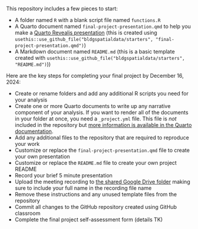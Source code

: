 This repository includes a few pieces to start:

- A folder named `R` with a blank script file named `functions.R`
- A Quarto document named `final-project-presentation.qmd` to help you make a [Quarto Revealjs presentation](https://quarto.org/docs/presentations/revealjs/) (this is created using `usethis::use_github_file("bldgspatialdata/starters", "final-project-presentation.qmd")`)
- A Markdown document named `README.md` (this is a basic template created with `usethis::use_github_file("bldgspatialdata/starters", "README.md")`))

Here are the key steps for completing your final project by December 16, 2024:

- Create or rename folders and add any additional R scripts you need for your analysis
- Create one or more Quarto documents to write up any narrative component of your analysis. If you want to render all of the documents in your folder at once, you need a `_project.yml` file. This file is *not* included in the repository but [more information is available in the Quarto documentation](https://quarto.org/docs/projects/quarto-projects.html).
- Add any additional files to the repository that are required to reproduce your work
- Customize or replace the `final-project-presentation.qmd` file to create your own presentation
- Customize or replace the `README.md` file to create your own project README
- Record your brief 5 minute presentation
- Upload the meeting recording to [the shared Google Drive folder](https://drive.google.com/drive/folders/11Dgx8m7v_mHzuStO380Wo3xhA290A5fU?usp=drive_link) making sure to include your full name in the recording file name
- Remove these instructions and any unused template files from the repository
- Commit all changes to the GitHub repository created using GitHub classroom
- Complete the final project self-assessment form (details TK)
